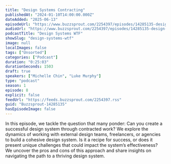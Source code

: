 ```yaml
---
title: "Design Systems Contracting"
publishedAt: "2024-01-10T14:00:00.000Z"
dateAdded: "2025-06-13"
episodeUrl: "https://www.buzzsprout.com/2254397/episodes/14285135-design-systems-contracting.mp3"
audioUrl: "https://www.buzzsprout.com/2254397/episodes/14285135-design-systems-contracting.mp3"
podcastTitle: "Design Systems WTF"
showSlug: "design-systems-wtf"
image: null
localImages: false
tags: ["Unsorted"]
categories: ["Podcast"]
duration: "0:25:03"
durationSeconds: 1503
draft: true
speakers: ["Michelle Chin", "Luke Murphy"]
type: "podcast"
season: 1
episode: 8
explicit: false
feedUrl: "https://feeds.buzzsprout.com/2254397.rss"
guid: "Buzzsprout-14285135"
hasEpisodeImage: false
---
```

In this episode, we tackle the question that many ponder: Can you create a successful design system through contracted work? We explore the dynamics of working with external design teams, freelancers, or agencies to build a cohesive design system. Is it a recipe for success, or does it present unique challenges that could impact the system’s effectiveness? We uncover the pros and cons of this approach and share insights on navigating the path to a thriving design system.
